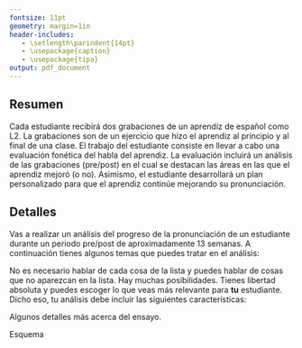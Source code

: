 ```yaml
---
fontsize: 11pt
geometry: margin=1in
header-includes:
   - \setlength\parindent{14pt}
   - \usepackage{caption}
   - \usepackage{tipa}
output: pdf_document
---
```


\begin{center}
\large{\textbf{Los sonidos del español | Fonética para maestros}}\\ [1ex]
\normalsize{\emph{Trabajo práctico 1: Evaluación fonética}} \\ [1ex]
\normalsize{otoño 2022}
\end{center}



## Resumen

\noindent Cada estudiante recibirá dos grabaciones de un aprendiz de español como L2. 
La grabaciones son de un ejercicio que hizo el aprendiz al principio y al final de una clase.
El trabajo del estudiante consiste en llevar a cabo una evaluación fonética del habla del aprendiz.
La evaluación incluirá un análisis de las grabaciones (pre/post) en el cual se destacan las áreas en las que el aprendiz mejoró (o no). 
Asimismo, el estudiante desarrollará un plan personalizado para que el aprendiz continúe mejorando su pronunciación.

## Detalles

Vas a realizar un análisis del progreso de la pronunciación de un estudiante durante un periodo pre/post de aproximadamente 13 semanas.
A continuación tienes algunos temas que puedes tratar en el análisis:

\begin{itemize}
	\setlength\itemsep{-.2em}
	\item la schwa \textipa{[\textschwa]}
	\item el encadenamiento 
	\item las oclusivas sordas
	\item las oclusivas sonoras
	\item los procesos de asimilación
	\item las vibrantes
\end{itemize}

\noindent No es necesario hablar de cada cosa de la lista y puedes hablar de cosas que no aparezcan en la lista.
Hay muchas posibilidades. 
Tienes libertad absoluta y puedes escoger lo que veas más relevante para **tu** estudiante.
Dicho eso, tu análisis debe incluir las siguientes características:

\begin{enumerate}
	\setlength\itemsep{-.2em}
	\item Una descripción del historial lingüístico del aprendiz (información 
	proveída por el profesor)
	\item Un análisis general de la primera grabación
	\item Un análisis de al menos tres aspectos de la segunda grabación
	\item Algunas áreas de su pronunciación que aún tiene que mejorar y un 
	plan para hacerlo
\end{enumerate}

\noindent Algunos detalles más acerca del ensayo.

\begin{itemize}
	\setlength\itemsep{-.2em}
	\item Una extensión de 2 páginas (máximo)
	\item Fuente de 12pt, times new roman, interlineado doble
	\item Márgenes de 1 pulgada
	\item Formato PDF
	\item Nombre de archivo: `apellido\_analisis\_fon2020.pdf' (ej. casillas\_analisis\_fon2020.pdf)
	\item Se entrega por canvas el día 16 de noviembre antes de las 11:59 pm
\end{itemize}



\clearpage

\noindent Esquema

\begin{enumerate}
	\setlength\itemsep{-.2em}
	\item Intro - historial lingüístico (1 párrafo)
	\begin{itemize}
		\setlength\itemsep{-.2em}
		\item Edad
		\item Lugar de nacimiento
		\item Primera lengua (variedad)
		\item Lenguas que habla
		\item Cantidad de tiempo que lleva estudiando español
		\item Variedad del español que habla
	\end{itemize}
	\item Un análisis general de la primera grabación (1 párrafo)
	\begin{itemize}
		\setlength\itemsep{-.2em}
		\item la schwa \textipa{[\textschwa]}
		\item el encadenamiento 
		\item las oclusivas sordas
		\item las oclusivas sonoras
		\item los procesos de asimilación
		\item las vibrantes
		\item etc.
	\end{itemize}
	\item Un análisis de al menos tres aspectos de la segunda grabación (1-3 párrafos)
	\begin{itemize}
		\setlength\itemsep{-.2em}
		\item 1 párrafo cada tema
		\item Explicar tema lingüístico 
		\item Describir cómo la pronunciación difiere de la de un nativo
		\item Comparar su pronunación (antes/después)
		\item Citar ejemplos concretos (ej. en el minuto 2:34 de la segunda 
		grabación...)
	\end{itemize}
	\item Conclusión (1 párrafo)
	\begin{itemize}
		\setlength\itemsep{-.2em}
		\item Evaluación general de su progreso
		\item Cosas que pueda mejorar en el futuro
		\item Cómo las va a mejorar
	\end{itemize}
\end{enumerate}

